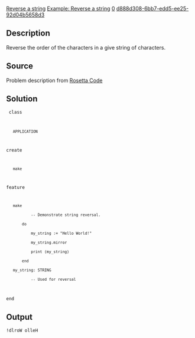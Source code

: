 [[Property:title|Reverse a string]]
[[Property:link_title|Example: Reverse a string]]
[[Property:weight|0]]
[[Property:uuid|d888d308-6bb7-edd5-ee25-92d04b5658d3]]
==Description==

Reverse the order of the characters in a give string of characters.


==Source==

Problem description from [http://rosettacode.org/wiki/Reverse_a_string Rosetta Code]


==Solution==

<code>
class
    APPLICATION
create
    make
feature
    make
            -- Demonstrate string reversal.
        do
            my_string := "Hello World!"
            my_string.mirror
            print (my_string)
        end
    my_string: STRING
            -- Used for reversal
end
</code>


==Output==

<code lang="text">
!dlroW olleH
</code>



